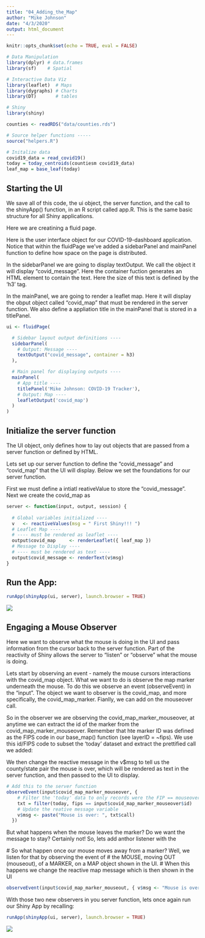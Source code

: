 ```yaml
---
title: "04_Adding_the_Map"
author: "Mike Johnson"
date: "4/3/2020"
output: html_document
---
```


```r
knitr::opts_chunk$set(echo = TRUE, eval = FALSE)
```

```r

# Data Manipulation
library(dplyr) # data.frames
library(sf)    # Spatial

# Interactive Data Viz
library(leaflet)  # Maps
library(dygraphs) # Charts
library(DT)       # tables

# Shiny
library(shiny)  

counties <- readRDS("data/counties.rds")

# Source helper functions -----
source("helpers.R")

# Initalize data
covid19_data = read_covid19()
today = today_centroids(countiesm covid19_data)
leaf_map = base_leaf(today)
```

## Starting the UI

We save all of this code, the ui object, the server function, and the  call to the shinyApp() function, in an R script called app.R. This is the same basic structure for all Shiny applications.



Here we are creatining a fluid page.



Here is the user interface object for our COVID-19-dashboard application. Notice that within the fluidPage we've added a sidebarPanel and mainPanel function to define how space on the page is distributed.

In the sidebarPanel we are going to display textOutput. We call the object it will display "covid_message". Here the container fuction generates an HTML element to contain the text. Here the size of this text is defined by the 'h3' tag.

In the mainPanel, we are going to render a leaflet map. Here it will display the obput object called "covid_map" that must be rendered in the server function. We also define a appliation title in the mainPanel that is stored in a titlePanel.

```r

ui <- fluidPage(

  # Sidebar layout output definitions ----
  sidebarPanel(
    # Output: Message ----
    textOutput("covid_message", container = h3)
  ),

  # Main panel for displaying outputs ----
  mainPanel(
    # App title ----
    titlePanel('Mike Johnson: COVID-19 Tracker'),
    # Output: Map ----
    leafletOutput('covid_map')
  )
)

```

## Initialize the server function

The UI object, only defines how to lay out objects that are passed from a server function or defined by HTML.

Lets set up our server function to define the "covid_message" and "covid_map" that the UI will display. Below we set the foundations for our server function.

First we must define a intiatl reativeValue to store the "covid_message". Next we create the covid_map as


```r

server <- function(input, output, session) {
  
  # Global variables initialized ----
  v   <- reactiveValues(msg = " First Shiny!!! ")
  # Leaflet Map ----
  # ---- must be rendered as leaflet ----
  output$covid_map     <- renderLeaflet({ leaf_map })
  # Message to Display ----
  # ---- must be rendered as text ----
  output$covid_message <- renderText(v$msg)
}

```

## Run the App:

```r
runApp(shinyApp(ui, server), launch.browser = TRUE)
```

![](figures/first_app.png)

## Engaging a Mouse Observer

Here we want to observe what the mouse is doing in the UI and pass information from the cursor back to the server function. Part of the reactivity of Shiny allows the server to "listen" or "observe" what the mouse is doing.

Lets start by observing an event - namely the mouse cursors interactions with the covid_map object. What we want to do is observe the  map marker underneath the mouse. To do this we observe an event (observeEvent) in the "input". The object we want to observer is the covid_map, and more specifically, the covid_map_marker. Fianlly, we can add on the mouseover call.

So in the observer we are observing the covid_map_marker_mouseover, at anytime we can extract the id of the marker from the covid_map_marker_mouseover. Remember that hte marker ID was defined as the FIPS code in our base_map() function (see layerID = ~fips). We use this id/FIPS code to subset the 'today' dataset and extract the prettified call we added:

We then change the reactive message in the v$msg to tell us the county/state pair the mouse is over, which will be rendered as text in the server function, and then passed to the UI to display.

```r

# Add this to the server function
observeEvent(input$covid_map_marker_mouseover, {
    # Filter the 'today' data to only records were the FIP == mouseover marker ID
    txt = filter(today, fips == input$covid_map_marker_mouseover$id)
    # Update the reative message variable
    v$msg <- paste("Mouse is over: ", txt$call)
  })
```

But what happens when the mouse leaves the marker? Do we want the message to stay? Certainly not! So, lets add anthor listener with the 

  # So what happen once our mouse moves away from a marker? Well, we listen for that by observing the event of
  # the MOUSE, moving OUT (mouseout), of a MARKER, on a MAP object shown in the UI.
  # When this happens we change the reactive map message which is then shown in the UI
  
```r
observeEvent(input$covid_map_marker_mouseout, { v$msg <- "Mouse is over: " })
```

With those two new observers in you server function, lets once again run our Shiny App by recalling:

```r
runApp(shinyApp(ui, server), launch.browser = TRUE)
```

![](figures/second_app.png)